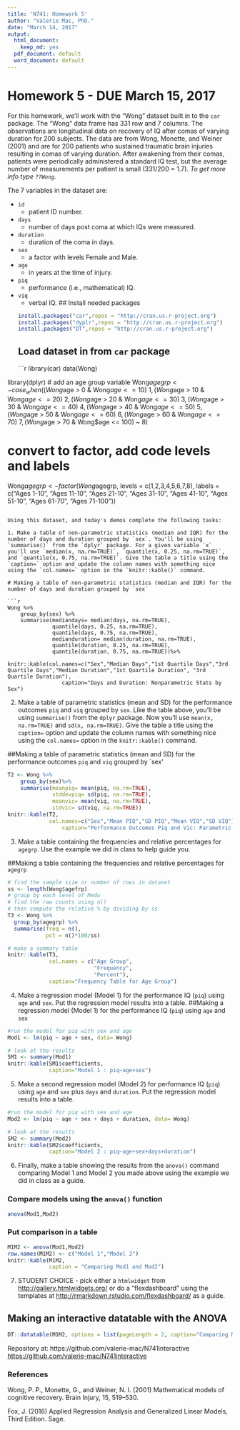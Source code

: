 ```yaml
---
title: 'N741: Homework 5'
author: "Valerie Mac, PhD."
date: "March 14, 2017"
output:
  html_document:
    keep_md: yes
  pdf_document: default
  word_document: default
---
```


# Homework 5 - DUE March 15, 2017

For this homework, we'll work with the "Wong" dataset built in to the `car` package. The "Wong" data frame has 331 row and 7 columns. The observations are longitudinal data on recovery of IQ after comas of varying duration for 200 subjects. The data are from Wong, Monette, and Weiner (2001) and are for 200 patients who sustained traumatic brain injuries resulting in comas of varying duration. After awakening from their comas, patients were periodically administered a standard IQ test, but the average number of measurements per patient is small (331/200 = 1.7). *To get more info type `??Wong`.*

The 7 variables in the dataset are:

* `id`
    + patient ID number.
* `days`
    + number of days post coma at which IQs were measured.
* `duration`
    + duration of the coma in days.
* `sex`
    + a factor with levels Female and Male.
* `age`
    + in years at the time of injury.
* `piq`
    + performance (i.e., mathematical) IQ.
* `viq`
    + verbal IQ.
## Install needed packages
```r
install.packages("car",repos = "http://cran.us.r-project.org")
install.packages("dyplr",repos = "http://cran.us.r-project.org")
install.packages("DT",repos = "http://cran.us.r-project.org")
```
## Load dataset in from `car` package
```r
library(car)
data(Wong)

library(dplyr)
# add an age group variable
Wong$agegrp <- case_when(
  (Wong$age > 0 & Wong$age <= 10) ~ 1,
  (Wong$age > 10 & Wong$age <= 20) ~ 2,
  (Wong$age > 20 & Wong$age <= 30) ~ 3,
  (Wong$age > 30 & Wong$age <= 40) ~ 4,
  (Wong$age > 40 & Wong$age <= 50) ~ 5,
  (Wong$age > 50 & Wong$age <= 60) ~ 6,
  (Wong$age > 60 & Wong$age <= 70) ~ 7,
  (Wong$age > 70 & Wong$age <= 100) ~ 8)

# convert to factor, add code levels and labels
Wong$agegrp <- factor(Wong$agegrp,
                  levels = c(1,2,3,4,5,6,7,8),
                  labels = c("Ages 1-10",
                             "Ages 11-10",
                             "Ages 21-10",
                             "Ages 31-10",
                             "Ages 41-10",
                             "Ages 51-10",
                             "Ages 61-70",
                             "Ages 71-100"))
```

Using this dataset, and today's demos complete the following tasks:

1. Make a table of non-parametric statistics (median and IQR) for the number of days and duration grouped by `sex`. You'll be using `summarise()` from the `dplyr` package. For a given variable `x` you'll use `median(x, na.rm=TRUE)`, `quantile(x, 0.25, na.rm=TRUE)`, and `quantile(x, 0.75, na.rm=TRUE)`. Give the table a title using the `caption=` option and update the column names with something nice using the `col.names=` option in the `knitr::kable()` command. 

# Making a table of non-parametric statistics (median and IQR) for the number of days and duration grouped by `sex`

```r
Wong %>%
    group_by(sex) %>%
    summarise(mediandays= median(days, na.rm=TRUE),
              quantile(days, 0.25, na.rm=TRUE),
              quantile(days, 0.75, na.rm=TRUE),
              medianduration= median(duration, na.rm=TRUE),
              quantile(duration, 0.25, na.rm=TRUE),
              quantile(duration, 0.75, na.rm=TRUE))%>%
  
knitr::kable(col.names=c("Sex","Median Days","1st Quartile Days","3rd Quartile Days","Median Duration","1st Quartile Duration", "3rd Quartile Duration"),
                 caption="Days and Duration: Nonparametric Stats by Sex")
```

2.  Make a table of parametric statistics (mean and SD) for the performance outcomes `piq` and `viq` grouped by `sex`. Like the table above, you'll be using `summarise()` from the `dplyr` package. Now you'll use `mean(x, na.rm=TRUE)` and `sd(x, na.rm=TRUE)`. Give the table a title using the `caption=` option and update the column names with something nice using the `col.names=` option in the `knitr::kable()` command. 

##Making a table of parametric statistics (mean and SD) for the performance outcomes `piq` and `viq` grouped by `sex'
```r
T2 <- Wong %>%
    group_by(sex)%>%
    summarise(meanpiq= mean(piq, na.rm=TRUE),
              stddevpiq= sd(piq, na.rm=TRUE),
              meanvic= mean(viq, na.rm=TRUE),
              stdvic= sd(viq, na.rm=TRUE))
knitr::kable(T2, 
             col.names=c("Sex","Mean PIQ","SD PIQ","Mean VIQ","SD VIQ"),
                 caption="Performance Outcomes Piq and Vic: Parametric Stats by Sex")
```

3. Make a table containing the frequencies and relative percentages for `agegrp`. Use the example we did in class to help guide you.

##Making a table containing the frequencies and relative percentages for `agegrp`
```r
# find the sample size or number of rows in dataset
ss <- length(Wong$agefrp)
# group by each level of Medu
# find the raw counts using n()
# then compute the relative % by dividing by ss
T3 <- Wong %>%
  group_by(agegrp) %>%
  summarise(freq = n(),
            pct = n()*100/ss)

# make a summary table
knitr::kable(T3,
             col.names = c("Age Group",
                           "Frequency",
                           "Percent"),
             caption="Frequency Table for Age Group")
```

4. Make a regression model (Model 1) for the performance IQ (`piq`) using `age` and `sex`. Put the regression model results into a table.
##Making a regression model (Model 1) for the performance IQ (`piq`) using `age` and `sex`

```r
#run the model for piq with sex and age
Mod1 <- lm(piq ~ age + sex, data= Wong)

# look at the results
SM1 <- summary(Mod1) 
knitr::kable(SM1$coefficients,
             caption="Model 1 : piq~age+sex")
```

5. Make a second regression model (Model 2) for performance IQ (`piq`) using `age` and `sex` plus `days` and `duration`. Put the regression model results into a table.
```r
#run the model for piq with sex and age
Mod2 <- lm(piq ~ age + sex + days + duration, data= Wong)

# look at the results
SM2 <- summary(Mod2) 
knitr::kable(SM2$coefficients,
             caption="Model 2 : piq~age+sex+days+duration")
```

6. Finally, make a table showing the results from the `anova()` command comparing Model 1 and Model 2 you made above using the example we did in class as a guide. 

### Compare models using the `anova()` function

```r
anova(Mod1,Mod2)
```

### Put comparison in a table

```r
M1M2 <- anova(Mod1,Mod2)
row.names(M1M2) <- c("Model 1","Model 2")
knitr::kable(M1M2,
             caption = "Comparing Mod1 and Mod2")
```

7. STUDENT CHOICE - pick either a `htmlwidget` from [http://gallery.htmlwidgets.org/](http://gallery.htmlwidgets.org/) or do a "flexdashboard" using the templates at [http://rmarkdown.rstudio.com/flexdashboard/](http://rmarkdown.rstudio.com/flexdashboard/) as a guide.


## Making an interactive datatable with the ANOVA 
```r
DT::datatable(M1M2, options = list(pageLength = 2, caption="Comparing Mod1 and Mod2"))
```
Repository at: https://github.com/valerie-mac/N741interactive <https://github.com/valerie-mac/N741interactive>

### References
Wong, P. P., Monette, G., and Weiner, N. I. (2001) Mathematical models of cognitive recovery. Brain Injury, 15, 519–530.

Fox, J. (2016) Applied Regression Analysis and Generalized Linear Models, Third Edition. Sage.